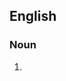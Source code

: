 ==English==

===Noun===
{{en-noun|-}}

# {{lb|en|transport}} {{initialism of|[[congestion]] [[mitigation]] and [[air]] [[quality]]|lang=en}}
